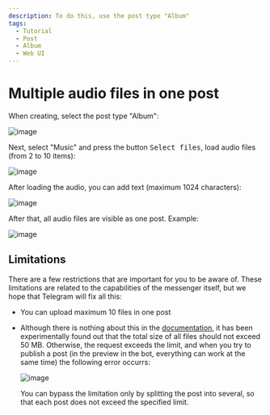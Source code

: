 ```yaml
---
description: To do this, use the post type "Album"
tags:
  - Tutorial
  - Post
  - Album
  - Web UI
---
```


# Multiple audio files in one post

When creating, select the post type "Album":

![image](https://user-images.githubusercontent.com/24430718/131265107-995b2686-3f77-48ff-9759-cd6ce8e596b4.png)

<!-- markdownlint-disable-next-line MD033 -->
Next, select "Music" and press the button <kbd>Select files</kbd>, load audio files (from 2 to 10 items):

![image](https://user-images.githubusercontent.com/24430718/131265139-14381998-8e23-4526-9426-dd51b82f113a.png)

After loading the audio, you can add text (maximum 1024 characters):

![image](https://user-images.githubusercontent.com/24430718/131265209-e130b1f7-81cb-4038-8fc1-b3ac1ffacdcd.png)

After that, all audio files are visible as one post. Example:

![image](https://user-images.githubusercontent.com/24430718/131265246-23fa9c75-cb7b-4ccb-88c9-fe72ade315b1.png)

## Limitations

There are a few restrictions that are important for you to be aware of. These limitations are related to the capabilities of the messenger itself, but we hope that Telegram will fix all this:

* You can upload maximum 10 files in one post

* Although there is nothing about this in the [documentation](https://core.telegram.org/bots/api#sendmediagroup), it has been experimentally found out that the total size of all files should not exceed 50 MB. Otherwise, the request exceeds the limit, and when you try to publish a post (in the preview in the bot, everything can work at the same time) the following error occurrs:

  ![image](https://user-images.githubusercontent.com/24430718/131265380-c51aba6e-189d-45b0-bb81-fe33f6faaed5.png)

  You can bypass the limitation only by splitting the post into several, so that each post does not exceed the specified limit.
